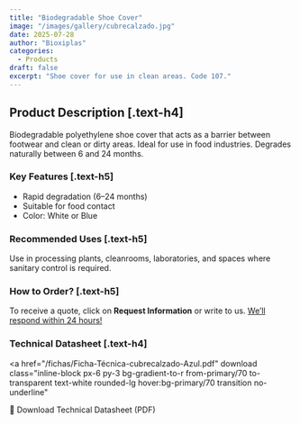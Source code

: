 ```yaml
---
title: "Biodegradable Shoe Cover"
image: "/images/gallery/cubrecalzado.jpg"
date: 2025-07-28
author: "Bioxiplas"
categories:
  - Products
draft: false
excerpt: "Shoe cover for use in clean areas. Code 107."
---
```


## Product Description [.text-h4]

Biodegradable polyethylene shoe cover that acts as a barrier between footwear and clean or dirty areas. Ideal for use in food industries. Degrades naturally between 6 and 24 months.

### Key Features [.text-h5]

- Rapid degradation (6–24 months)  
- Suitable for food contact  
- Color: White or Blue

### Recommended Uses [.text-h5]

Use in processing plants, cleanrooms, laboratories, and spaces where sanitary control is required.

### How to Order? [.text-h5]

To receive a quote, click on **Request Information** or write to us. <u>We’ll respond within 24 hours!</u>

### Technical Datasheet [.text-h4]

<a
  href="/fichas/Ficha-Técnica-cubrecalzado-Azul.pdf"
  download
  class="inline-block px-6 py-3 bg-gradient-to-r from-primary/70 to-transparent text-white rounded-lg hover:bg-primary/70 transition no-underline"
>
  📄 Download Technical Datasheet (PDF)
</a>
